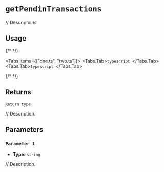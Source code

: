 
# `getPendinTransactions`

// Descriptions

## Usage

{/* <!-- vale off --> */}

<Tabs items={["one.ts", "two.ts"]}>
  <Tabs.Tab>```typescript ```</Tabs.Tab>
  <Tabs.Tab>```typescript ```</Tabs.Tab>
</Tabs>

{/* <!-- vale on --> */}

## Returns

`Return type`

// Description.

## Parameters

### `Parameter 1`

- **Type:** `string`

// Description.

```typescript focus=2

```
